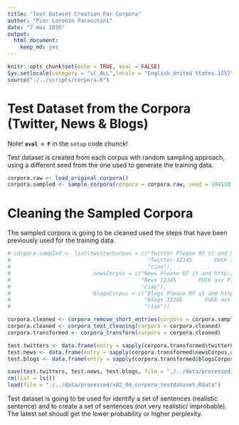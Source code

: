 ```yaml
---
title: "Test Dataset Creation For Corpora"
author: "Pier Lorenzo Paracchini"
date: "7 mai 2016"
output: 
  html_document: 
    keep_md: yes
---
```


```r
knitr::opts_chunk$set(echo = TRUE, eval = FALSE)
Sys.setlocale(category = "LC_ALL",locale = "English_United States.1252")
source("./../scripts/corpora.R")
```

# Test Dataset from the Corpora (Twitter, News & Blogs)

Note! __`eval = F`__ in the `setup` code chunck!

Test dataset is created from each corpus wth random sampling approach, using a different seed from the one used to generate the training data. 

```r
corpora.raw <- load_original_corpora()
corpora.sampled <- sample_corpora(corpora = corpora.raw, seed = 19411016, twitter.perc = 0.005, news.perc = 0.01, blogs.perc = 0.01)
```

# Cleaning the Sampled Corpora

The sampled corpora is going to be cleaned used the steps that have been previously used for the training data.

```r
# corpora.sampled <- list(twitterCorpus = c("Twitter Please RT it and http://test.com/pparacch/177065 u r c'mon doin' ma'am I'm doing it!ðŸ‘¦",
#                                           "Twitter 12345       FUCK ass PIppero, I'm going to work a lot .... , _ test",
#                                           "ciao"),
#                          newsCorpus = c("News Please RT it and http://test.com/pparacch/177065 u r c'mon doin' ma'am I'm doing it!ðŸ‘¦",
#                                         "News 12345       FUCK ass PIppero, I'm going to work a lot .... , _ test",
#                                         "ciao"),
#                          blogsCorpus = c("Blogs Please RT it and http://test.com/pparacch/177065 u r c'mon doin' ma'am I'm doing it!ðŸ‘¦",
#                                          "Blogs 12345       FUCK ass PIppero, I'm going to work a lot .... , _ test",
#                                          "ciao"))

corpora.cleaned <- corpora_remove_short_entries(corpora = corpora.sampled, minNoOfChars = 40)
corpora.cleaned <- corpora_text_cleaning(corpora = corpora.cleaned)
corpora.transformed <- corpora_transform(corpora = corpora.cleaned)

test.twitters <- data.frame(entry = sapply(corpora.transformed$twitterCorpus,as.character))
test.news <- data.frame(entry = sapply(corpora.transformed$newsCorpus,as.character))
test.blogs <- data.frame(entry = sapply(corpora.transformed$blogsCorpus,as.character))

save(test.twitters, test.news, test.blogs, file = "./../data/processed/s02_04_corpora_testdataset.Rdata")
rm(list = ls())
load(file = "./../data/processed/s02_04_corpora_testdataset.Rdata")
```

Test dataset is going to be used for identify a set of sentences (realistic sentence)  and to create a set of sentences (not very realistic/ improbable). The latest set shoudl get the lower probability or higher perplexity.